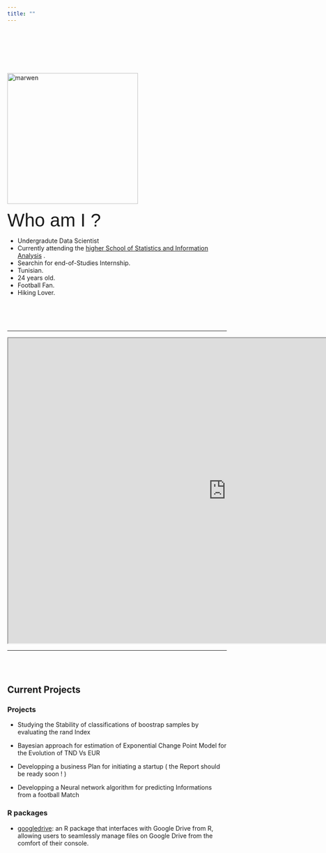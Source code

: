 ---
title: ""
---
<script>
  (function(i,s,o,g,r,a,m){i['GoogleAnalyticsObject']=r;i[r]=i[r]||function(){
  (i[r].q=i[r].q||[]).push(arguments)},i[r].l=1*new Date();a=s.createElement(o),
  m=s.getElementsByTagName(o)[0];a.async=1;a.src=g;m.parentNode.insertBefore(a,m)
  })(window,document,'script','https://www.google-analytics.com/analytics.js','ga');

  ga('create', 'UA-85450191-1', 'auto');
  ga('send', 'pageview');

</script>
<br/><br/><br/><br/>
<div class="row">
<div class="col-xs-12 col-sm-5 text-center">
<br/>
<img src="marwenphoto.JPG" alt="marwen" style="width:300px;" align = "top"/> 
</div>
<div class="col-xs-12 col-sm-7">
<span style="font-family:Arial; font-size:3em;">Who am I ? </span>

* Undergradute Data Scientist
* Currently attending the  [higher School of Statistics and Information Analysis](http://www.essai.rnu.tn/accueil.htm) .
* Searchin for end-of-Studies Internship.
* Tunisian.
* 24 years old.
* Football Fan.
* Hiking Lover.




</div>
</div>


<br/><br/><br/>

***
<iframe id="inlineFrameExample"
    title="Inline Frame Example"
    width="1000"
    height="700"
    src="https://www.cjoint.com/doc/18_11/HKDwIRgn27o_Curriculum-Vitae-3-.pdf">
</iframe>



***
<br/><br/>

## Current Projects

### Projects

* Studying the Stability of classifications of boostrap samples by evaluating the rand Index 

* Bayesian approach for estimation of Exponential Change Point Model for the Evolution of TND Vs EUR

* Developping a business Plan for initiating a startup ( the Report should be ready soon ! )

* Developping a Neural network algorithm for predicting Informations from a football Match




### R packages

* [googledrive](https://github.com/tidyverse/googledrive): an R package that interfaces with Google Drive from R, allowing users to seamlessly manage files on Google Drive from the comfort of their console. 


